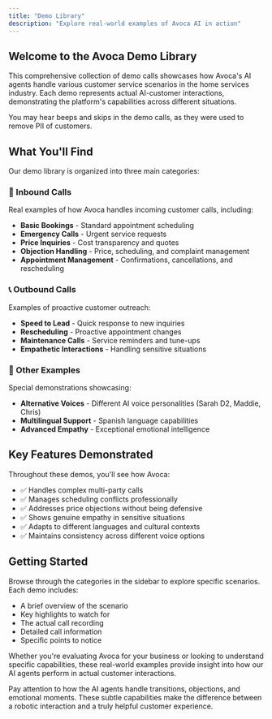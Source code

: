 ```yaml
---
title: "Demo Library"
description: "Explore real-world examples of Avoca AI in action"
---
```


## Welcome to the Avoca Demo Library

This comprehensive collection of demo calls showcases how Avoca's AI agents handle various customer service scenarios in the home services industry. Each demo represents actual AI-customer interactions, demonstrating the platform's capabilities across different situations.

<Note>
  You may hear beeps and skips in the demo calls, as they were used to remove PII of customers.
</Note>

## What You'll Find

Our demo library is organized into three main categories:

### 🎯 Inbound Calls
Real examples of how Avoca handles incoming customer calls, including:
- **Basic Bookings** - Standard appointment scheduling
- **Emergency Calls** - Urgent service requests
- **Price Inquiries** - Cost transparency and quotes
- **Objection Handling** - Price, scheduling, and complaint management
- **Appointment Management** - Confirmations, cancellations, and rescheduling

### 📞 Outbound Calls
Examples of proactive customer outreach:
- **Speed to Lead** - Quick response to new inquiries
- **Rescheduling** - Proactive appointment changes
- **Maintenance Calls** - Service reminders and tune-ups
- **Empathetic Interactions** - Handling sensitive situations

### 🌟 Other Examples
Special demonstrations showcasing:
- **Alternative Voices** - Different AI voice personalities (Sarah D2, Maddie, Chris)
- **Multilingual Support** - Spanish language capabilities
- **Advanced Empathy** - Exceptional emotional intelligence

## Key Features Demonstrated

Throughout these demos, you'll see how Avoca:
- ✅ Handles complex multi-party calls
- ✅ Manages scheduling conflicts professionally
- ✅ Addresses price objections without being defensive
- ✅ Shows genuine empathy in sensitive situations
- ✅ Adapts to different languages and cultural contexts
- ✅ Maintains consistency across different voice options

## Getting Started

Browse through the categories in the sidebar to explore specific scenarios. Each demo includes:
- A brief overview of the scenario
- Key highlights to watch for
- The actual call recording
- Detailed call information
- Specific points to notice

Whether you're evaluating Avoca for your business or looking to understand specific capabilities, these real-world examples provide insight into how our AI agents perform in actual customer interactions.

<Card title="Pro Tip" icon="lightbulb">
  Pay attention to how the AI agents handle transitions, objections, and emotional moments. These subtle capabilities make the difference between a robotic interaction and a truly helpful customer experience.
</Card>